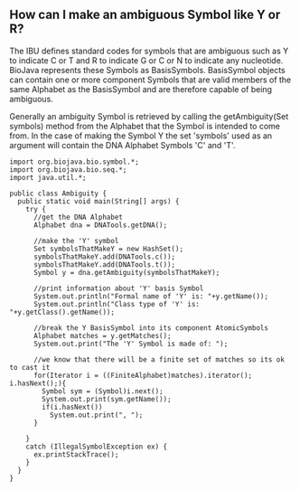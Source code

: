== How can I make an ambiguous Symbol like Y or R? ==

The IBU defines standard codes for symbols that are ambiguous such as Y to indicate C or T and R to indicate G or C or N to indicate any nucleotide. BioJava represents these Symbols as BasisSymbols. BasisSymbol objects can contain one or more component Symbols that are valid members of the same Alphabet as the BasisSymbol and are therefore capable of being ambiguous.

Generally an ambiguity Symbol is retrieved by calling the getAmbiguity(Set symbols) method from the Alphabet that the Symbol is intended to come from. In the case of making the Symbol Y the set 'symbols' used as an argument will contain the DNA Alphabet Symbols 'C' and 'T'.

<pre>
import org.biojava.bio.symbol.*;
import org.biojava.bio.seq.*;
import java.util.*;

public class Ambiguity {
  public static void main(String[] args) {
    try {
      //get the DNA Alphabet
      Alphabet dna = DNATools.getDNA();

      //make the 'Y' symbol
      Set symbolsThatMakeY = new HashSet();
      symbolsThatMakeY.add(DNATools.c());
      symbolsThatMakeY.add(DNATools.t());
      Symbol y = dna.getAmbiguity(symbolsThatMakeY);

      //print information about 'Y' basis Symbol
      System.out.println("Formal name of 'Y' is: "+y.getName());
      System.out.println("Class type of 'Y' is: "+y.getClass().getName());

      //break the Y BasisSymbol into its component AtomicSymbols
      Alphabet matches = y.getMatches();
      System.out.print("The 'Y' Symbol is made of: ");

      //we know that there will be a finite set of matches so its ok to cast it
      for(Iterator i = ((FiniteAlphabet)matches).iterator(); i.hasNext();){
        Symbol sym = (Symbol)i.next();
        System.out.print(sym.getName());
        if(i.hasNext())
          System.out.print(", ");
      }

    }
    catch (IllegalSymbolException ex) {
      ex.printStackTrace();
    }
  }
}
</pre>